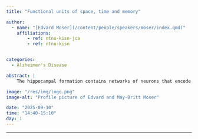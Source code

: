 ```yaml
---
title: "Functional units of space, time and memory"

author:
  - name: "[Edvard Moser](/content/people/speakers/moser/index.qmd)"
    affiliations:
        - ref: ntnu-kisn-jca
        - ref: ntnu-kisn


categories:
  - Alzheimer's Disease

abstract: |
    The hippocampal formation contains networks of neurons that encode our spatial surroundings, as well as neurons that we use to organize experience in time . Both elements are crucial for our capacity for memory.

image: "/res/img/logo.png"
image-alt: "Profile picture of Edvard and May-Britt Moser"

date: "2025-09-10"
time: "14:40-15:10"
day: 1
---
```


***

<!-- <object data="/res/quarto.pdf" type="application/pdf" width="100%" height="600">
</object> -->